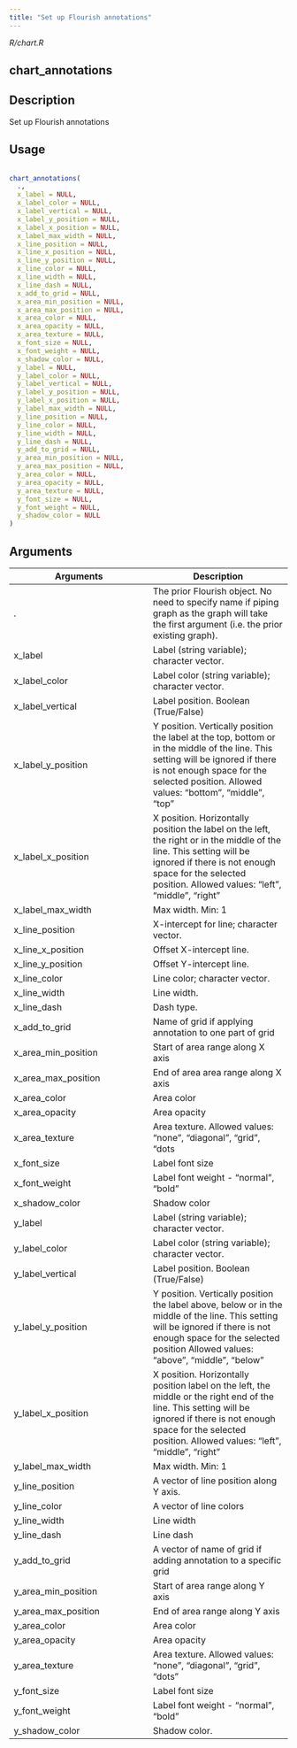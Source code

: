 ```yaml
---
title: "Set up Flourish annotations"
---
```


*R/chart.R*

## chart_annotations

## Description
 Set up Flourish annotations 


## Usage
```r
 
chart_annotations( 
  ., 
  x_label = NULL, 
  x_label_color = NULL, 
  x_label_vertical = NULL, 
  x_label_y_position = NULL, 
  x_label_x_position = NULL, 
  x_label_max_width = NULL, 
  x_line_position = NULL, 
  x_line_x_position = NULL, 
  x_line_y_position = NULL, 
  x_line_color = NULL, 
  x_line_width = NULL, 
  x_line_dash = NULL, 
  x_add_to_grid = NULL, 
  x_area_min_position = NULL, 
  x_area_max_position = NULL, 
  x_area_color = NULL, 
  x_area_opacity = NULL, 
  x_area_texture = NULL, 
  x_font_size = NULL, 
  x_font_weight = NULL, 
  x_shadow_color = NULL, 
  y_label = NULL, 
  y_label_color = NULL, 
  y_label_vertical = NULL, 
  y_label_y_position = NULL, 
  y_label_x_position = NULL, 
  y_label_max_width = NULL, 
  y_line_position = NULL, 
  y_line_color = NULL, 
  y_line_width = NULL, 
  y_line_dash = NULL, 
  y_add_to_grid = NULL, 
  y_area_min_position = NULL, 
  y_area_max_position = NULL, 
  y_area_color = NULL, 
  y_area_opacity = NULL, 
  y_area_texture = NULL, 
  y_font_size = NULL, 
  y_font_weight = NULL, 
  y_shadow_color = NULL 
) 
```

## Arguments
|Arguments|Description|
|---|---|
| . | The prior Flourish object. No need to specify name if piping graph as the graph will take the first argument (i.e. the prior existing graph). |
| x_label | Label (string variable); character vector. |
| x_label_color | Label color (string variable); character vector. |
| x_label_vertical | Label position. Boolean (True/False) |
| x_label_y_position | Y position. Vertically position the label at the top, bottom or in the middle of the line. This setting will be ignored if there is not enough space for the selected position. Allowed values: "bottom", "middle", "top" |
| x_label_x_position | X position. Horizontally position the label on the left, the right or in the middle of the line. This setting will be ignored if there is not enough space for the selected position. Allowed values: "left", "middle", "right" |
| x_label_max_width | Max width. Min: 1 |
| x_line_position | X-intercept for line; character vector. |
| x_line_x_position | Offset X-intercept line. |
| x_line_y_position | Offset Y-intercept line. |
| x_line_color | Line color; character vector. |
| x_line_width | Line width. |
| x_line_dash | Dash type. |
| x_add_to_grid | Name of grid if applying annotation to one part of grid |
| x_area_min_position | Start of area range along X axis |
| x_area_max_position | End of area area range along X axis |
| x_area_color | Area color |
| x_area_opacity | Area opacity |
| x_area_texture | Area texture. Allowed values: "none", "diagonal", "grid", "dots |
| x_font_size | Label font size |
| x_font_weight | Label font weight - "normal", "bold" |
| x_shadow_color | Shadow color |
| y_label | Label (string variable); character vector. |
| y_label_color | Label color (string variable); character vector. |
| y_label_vertical | Label position. Boolean (True/False) |
| y_label_y_position | Y position. Vertically position the label above, below or in the middle of the line. This setting will be ignored if there is not enough space for the selected position Allowed values: "above", "middle", "below" |
| y_label_x_position | X position. Horizontally position label on the left, the middle or the right end of the line. This setting will be ignored if there is not enough space for the selected position. Allowed values: "left", "middle", "right" |
| y_label_max_width | Max width. Min: 1 |
| y_line_position | A vector of line position along Y axis. |
| y_line_color | A vector of line colors |
| y_line_width | Line width |
| y_line_dash | Line dash |
| y_add_to_grid | A vector of name of grid if adding annotation to a specific grid |
| y_area_min_position | Start of area range along Y axis |
| y_area_max_position | End of area range along Y axis |
| y_area_color | Area color |
| y_area_opacity | Area opacity |
| y_area_texture | Area texture. Allowed values: "none", "diagonal", "grid", "dots" |
| y_font_size | Label font size |
| y_font_weight | Label font weight - "normal", "bold" |
| y_shadow_color | Shadow color. |







